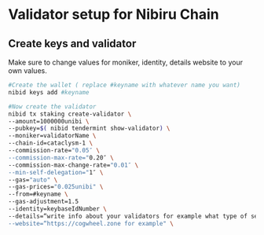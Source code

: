 
# Validator setup for Nibiru Chain

## Create keys and validator


<Callout type="info" emoji="🙋‍♀️">
  Make sure to change values for moniker, identity, details website to your own values.
</Callout>

```bash
#Create the wallet ( replace #keyname with whatever name you want)
nibid keys add #keyname

#Now create the validator 
nibid tx staking create-validator \
--amount=1000000unibi \
--pubkey=$( nibid tendermint show-validator) \
--moniker=validatorName \
--chain-id=cataclysm-1 \
--commission-rate="0.05″ \
--commission-max-rate="0.20″ \
--commission-max-change-rate="0.01″ \
--min-self-delegation="1″ \
--gas="auto" \
--gas-prices="0.025unibi" \
--from=#keyname \
--gas-adjustment=1.5
--identity=keybaseIdNumber \
--details=“write info about your validators for example what type of service you ofer etc." \
--website=“https://cogwheel.zone for example" \
```


